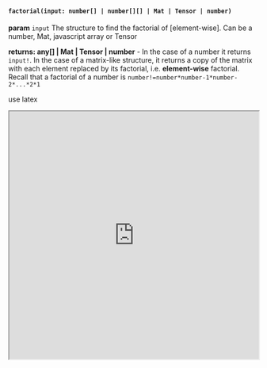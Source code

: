 
#### `factorial(input: number[] | number[][] | Mat | Tensor | number)`

**param** `input` The structure to find the factorial of [element-wise]. Can be a number, Mat, javascript array or Tensor

**returns: any[] | Mat | Tensor | number**  - In the case of a number it returns `input!`. In the case of a matrix-like structure, it returns a copy of the matrix with each element replaced by its factorial, i.e. **element-wise** factorial. Recall that a factorial of a number is `number!=number*number-1*number-2*...*2*1` 

use latex


<Bleed full>
<iframe src="https://hhlab.dev/?code=*import%20math%3Afactorial%0A%0Alet%20a%20%3D%20new%20Mat(%5B%5B5%2C2%5D%2C%5B3%2C7%5D%5D)%3B%0A%0Aprint('a%20%3D%20'%2Ba)%0Aprint('%5Cn')%0A%0Alet%20b%20%3D%205%0A%0A%2F%2Ffactorial%20of%205%20should%20be%205*4*3*2*1%20%3D120%0Aprint('Factorial%20of%20b%20is%20%3A'%2Bfactorial(b))%0A%0Aprint('Factorial%20of%20matrix%20a%20(elementwise)%20%3D%20'%2Bfactorial(a))%0A%0Aprint('20!%20%3D%20'%2Bfactorial(20))&auto_run=true"
    width="100%"
    height="500px">
  </iframe>
</Bleed>